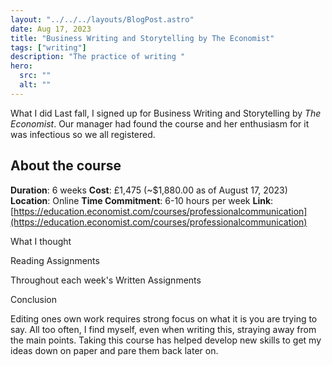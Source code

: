 ```yaml
---
layout: "../../../layouts/BlogPost.astro"
date: Aug 17, 2023
title: "Business Writing and Storytelling by The Economist"
tags: ["writing"]
description: "The practice of writing "
hero:
  src: ""
  alt: ""
---
```


What I did Last fall, I signed up for Business Writing and Storytelling by _The Economist_. Our
manager had found the course and her enthusiasm for it was infectious so we all
registered.

## About the course

**Duration**: 6 weeks
**Cost**: £1,475 (~$1,880.00 as of August 17, 2023)
**Location**: Online
**Time Commitment**: 6-10 hours per week
**Link**: [https://education.economist.com/courses/professionalcommunication](https://education.economist.com/courses/professionalcommunication)

What I thought

Reading Assignments

Throughout each week's 
Written Assignments

Conclusion

Editing ones own work requires strong focus on what it is you are trying to say.
All too often, I find myself, even when writing this, straying away from the
main points. Taking this course has helped develop new skills to get my ideas
down on paper and pare them back later on.
